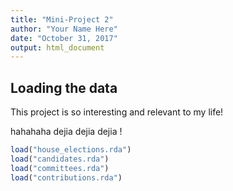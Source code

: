 ```yaml
---
title: "Mini-Project 2"
author: "Your Name Here"
date: "October 31, 2017"
output: html_document
---
```



## Loading the data

This project is so interesting and relevant to my life!

hahahaha dejia dejia dejia !

```r
load("house_elections.rda")
load("candidates.rda")
load("committees.rda")
load("contributions.rda")
```

